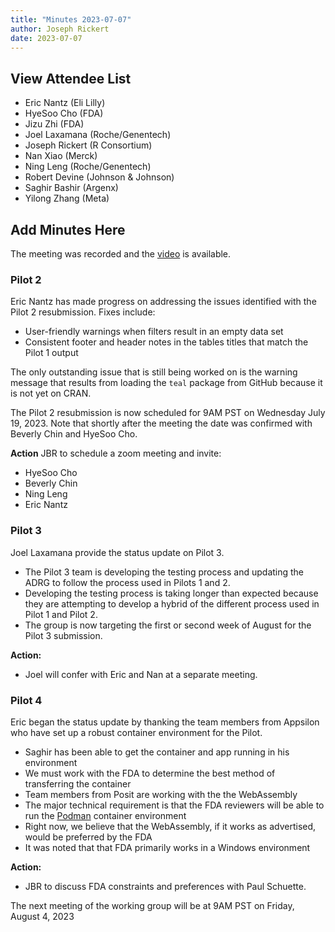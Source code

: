```yaml
---
title: "Minutes 2023-07-07"
author: Joseph Rickert
date: 2023-07-07
---
```


::: {.callout-tip collapse="true"}

## View Attendee List

- Eric Nantz (Eli Lilly)
- HyeSoo Cho (FDA)
- Jizu Zhi (FDA)
- Joel Laxamana (Roche/Genentech)
- Joseph Rickert (R Consortium)
- Nan Xiao (Merck)
- Ning Leng (Roche/Genentech)
- Robert Devine (Johnson & Johnson)
- Saghir Bashir (Argenx)
- Yilong Zhang (Meta)

:::

## Add Minutes Here

The meeting was recorded and the [video](https://zoom.us/rec/share/UWy0e4rQiG-Qa7LJL8NT6cLCrl0PgqZPr93VAVBZowYbCnqZ01C1hQDf1haXAdM_.n__f-SUm5BcNMzgm?startTime=1688745965000) is available.


### Pilot 2

Eric Nantz has made progress on addressing the issues identified with the Pilot 2 resubmission. Fixes include: 

* User-friendly warnings when filters result in an empty data set
* Consistent footer and header notes in the tables titles that match the Pilot 1 output

The only outstanding issue that is still being worked on is the warning message that results from loading the `teal` package from GitHub because it is not yet on CRAN.

The Pilot 2 resubmission is now scheduled for 9AM PST on Wednesday July 19, 2023.
Note that shortly after the meeting the date was confirmed with Beverly Chin and HyeSoo Cho.

**Action** 
JBR to schedule a zoom meeting and invite:

* HyeSoo Cho
* Beverly Chin
* Ning Leng
* Eric Nantz 

### Pilot 3

Joel Laxamana provide the status update on Pilot 3.

* The Pilot 3 team is developing the testing process and updating the ADRG to follow the process used in Pilots 1 and 2. 
* Developing the testing process is taking longer than expected because they are attempting to develop a hybrid of the different process used in Pilot 1 and Pilot 2.
* The group is now targeting the first or second week of August for the Pilot 3 submission.

**Action:**

* Joel will confer with Eric and Nan at a separate meeting.

### Pilot 4

Eric began the status update by thanking the team members from Appsilon who have set up a robust container environment for the Pilot.

* Saghir has been able to get the container and app running in his environment
* We must work with the FDA to determine the best method of transferring the container
* Team members from Posit are working with the the WebAssembly
* The major technical requirement is that the FDA reviewers will be able to run the [Podman](https://podman.io/) container environment
* Right now, we believe that the WebAssembly, if it works as advertised, would be preferred by the FDA
* It was noted that that FDA primarily works in a Windows environment

**Action:** 

* JBR to discuss FDA constraints and preferences with Paul Schuette.

The next meeting of the working group will be at 9AM PST on Friday, August 4, 2023
